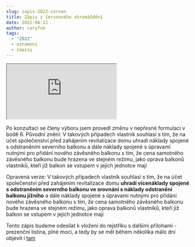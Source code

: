 ```yaml
---
slug: zapis-2022-cerven
title: Zápis z červnového shromáždění
date: 2022-06-21
author: caryfuk
tags:
  - "2022"
  - oznameni
  - zapisy
---
```


<iframe src="https://drive.google.com/file/d/1D1RHlWiZhFIzn2DagLSd51rASxnqnda7/preview" allow="autoplay"></iframe>

Po konzultaci se členy výboru jsem provedl změnu v nepřesné formulaci v bodě 6. Původní znění:
V takových případech vlastník souhlasí s tím, že na účet společenství před zahájením revitalizace domu uhradí náklady spojené s odstraněním severního balkonu a dále náklady spojené s úpravami nutnými pro přidání nového závěsného balkonu s tím, že cena samotného závěsného balkonu bude hrazena ve stejném režimu, jako oprava balkonů vlastníků, kteří již balkon se vstupem v jejich jednotce mají

Opravená verze:
V takových případech vlastník souhlasí s tím, že na účet společenství před zahájením revitalizace domu **uhradí vícenáklady spojené s odstraněním severního balkonu ve srovnání s náklady odstranění balkonu jižního** a dále náklady spojené s úpravami nutnými pro přidání nového závěsného balkonu s tím, že cena samotného závěsného balkonu bude hrazena ve stejném režimu, jako oprava balkonů vlastníků, kteří již balkon se vstupem v jejich jednotce mají

Tento zápis budeme odesílat k vložení do rejstříku s dalšími přilohami - prezenční listina, plné moci, a tedy by se měl během několika málo dní objevit i [tam](https://zelenecska.info/posts/justice)
 